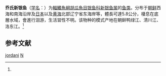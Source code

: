 {{Speciesbox
| name = 乔氏新银鱼
| status = NE
| status_system = IUCN3.1
| image = 
| genus = Neosalanx
| species = jordani
| authority = (Wakiya et Takahasi, 1937)<ref name='id5418'>{{cite web| url =https://www.fishbase.in/summary/47135| title =Neosalanx jordani| work =Fishbase| accessdate =2020-09-28}}</ref>
}}

'''乔氏新银鱼'''（[[学名|学名]]：{{lang|la|''Neosalanx jordani''}}）为[[輻鰭魚綱|輻鰭魚綱]][[胡瓜魚目|胡瓜魚目]][[银鱼科|银鱼科]][[新银鱼属|新银鱼属]]的[[鱼类|鱼类]]。分布于[[朝鲜|朝鲜]]西海和南海沿岸及[[日本|日本]]以及[[黄海|黄海]]北部辽宁省东海岸等，體長可達5.8公分，棲息在底層水域，會進行洄游，生活習性不明。该物种的模式产地在朝鲜鸭绿江、清川江、洛东江。<ref name='id5418'/>

== 参考文献 ==
{{reflist}}

{{Wikispecies|Neosalanx jordani}}
{{Taxonbar|from=Q2099629}}

[[Category:新银鱼属|jordani]]
[[Category:1937年描述的魚類|N]]